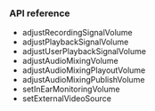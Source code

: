 
### API reference

- <Link to="{{Global.API_REF_IOS_ROOT_RTC_ENGINE_KIT}}/adjustrecordingsignalvolumeex(_:connection:)">adjustRecordingSignalVolume</Link>

- <Link to="{{Global.API_REF_IOS_ROOT_RTC_ENGINE_KIT}}/adjustplaybacksignalvolume(_:)">adjustPlaybackSignalVolume</Link>

- <Link to="{{Global.API_REF_IOS_ROOT_RTC_ENGINE_KIT}}/adjustuserplaybacksignalvolumeex(_:volume:connection:)">adjustUserPlaybackSignalVolume</Link>

- <Link to="{{Global.API_REF_IOS_ROOT_RTC_ENGINE_KIT}}/adjustaudiomixingvolume(_:)">adjustAudioMixingVolume</Link>

- <Link to="{{Global.API_REF_IOS_ROOT_RTC_ENGINE_KIT}}/adjustaudiomixingplayoutvolume(_:)">adjustAudioMixingPlayoutVolume</Link>

- <Link to="{{Global.API_REF_IOS_ROOT_RTC_ENGINE_KIT}}/adjustaudiomixingpublishvolume(_:)">adjustAudioMixingPublishVolume</Link>

- <Link to="{{Global.API_REF_IOS_ROOT_RTC_ENGINE_KIT}}/setinearmonitoringvolume(_:)">setInEarMonitoringVolume</Link>

- <Link to="{{Global.API_REF_IOS_ROOT_RTC_ENGINE_KIT}}/setexternalvideosource(_:usetexture:sourcetype:)">setExternalVideoSource</Link>


